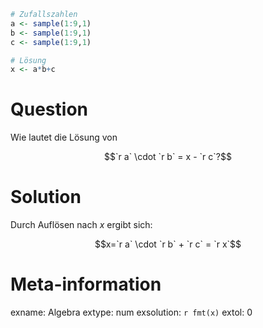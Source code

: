 ```r
# Zufallszahlen
a <- sample(1:9,1)
b <- sample(1:9,1)
c <- sample(1:9,1)

# Lösung
x <- a*b+c
```
Question
========
Wie lautet die Lösung von

$$`r a` \cdot `r b` = x - `r c`?$$


Solution
========
Durch Auflösen nach $x$ ergibt sich:

$$x=`r a` \cdot `r b` + `r c` = `r x`$$

Meta-information
================
exname: Algebra
extype: num
exsolution: `r fmt(x)`
extol: 0
